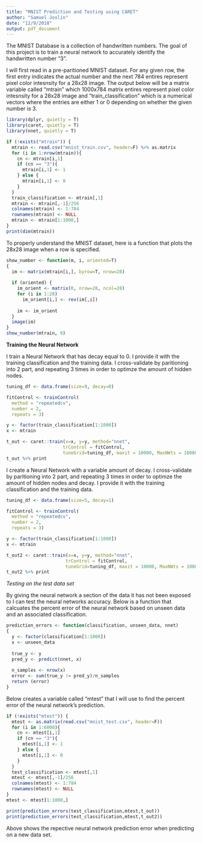 ```yaml
---
title: "MNIST Prediction and Testing using CARET"
author: "Samuel Joslin"
date: "12/9/2018"
output: pdf_document
---
```


The MNIST Database is a collection of handwritten numbers. The goal of this project is to train a neural network to accurately identify the handwritten number "3". 

I will first read in a pre-paritioned MNIST dataset. For any given row, the first entry indicates the actual number and the next 784 entires represent pixel color intesnsity for a 28x28 image. The output below will be a matrix variable called "mtrain" which 1000x784 matrix entires represent pixel color intesnsity for a 28x28 image and "train_classification" which is a numerical vectors where the entries are either 1 or 0 depending on whether the given number is 3. 


```r
library(dplyr, quietly = T)
library(caret, quietly = T)
library(nnet, quietly = T)

if (!exists("mtrain")) {
  mtrain <- read.csv("mnist_train.csv", header=F) %>% as.matrix
  for (i in 1:nrow(mtrain)){
    cn <- mtrain[i,1]
    if (cn == "3"){
      mtrain[i,1] <- 1
    } else {
      mtrain[i,1] <- 0
    }
  }
  train_classification <- mtrain[,1]
  mtrain <- mtrain[,-1]/256
  colnames(mtrain) <- 1:784
  rownames(mtrain) <- NULL
  mtrain <- mtrain[1:1000,]
}
print(dim(mtrain))
```



To properly understand the MNIST dataset, here is a function that plots the 28x28 image when a row is specified.


```r
show_number <- function(m, i, oriented=T)
{
  im <- matrix(mtrain[i,], byrow=T, nrow=28)
  
  if (oriented) {
    im_orient <- matrix(0, nrow=28, ncol=28)
    for (i in 1:28)
      im_orient[i,] <- rev(im[,i])
    
    im <- im_orient
  }
  image(im)
}
show_number(mtrain, 8)
```

**Training the Neural Network**

I train a Neural Network that has decay equal to 0. I provide it with the training classification and the training data. I cross-validate by paritioning into 2 part, and repeating 3 times in order to optimze the amount of hidden nodes.

```r
tuning_df <- data.frame(size=9, decay=0)

fitControl <- trainControl(
  method = "repeatedcv",
  number = 2, 
  repeats = 3)

y <- factor(train_classification[1:1000])
x <- mtrain

t_out <- caret::train(x=x, y=y, method="nnet",
                     trControl = fitControl,
                     tuneGrid=tuning_df, maxit = 10000, MaxNWts = 10000, trace = F) 
t_out %>% print
```


I create a Neural Network with a variable amount of decay. I cross-validate by paritioning into 2 part, and repeating 3 times in order to optimze the amount of hidden nodes and decay. I provide it with the training classification and the training data.

```r
tuning_df <- data.frame(size=5, decay=1)

fitControl <- trainControl(
  method = "repeatedcv",
  number = 2, 
  repeats = 3)

y <- factor(train_classification[1:1000])
x <- mtrain

t_out2 <- caret::train(x=x, y=y, method="nnet",
                      trControl = fitControl,
                      tuneGrid=tuning_df, maxit = 10000, MaxNWts = 10000, trace = F)
t_out2 %>% print
```

*Testing on the test data set*

By giving the neural network a section of the data it has not been exposed to I can test the neural networks accuracy. Below is a function that calcuates the percent error of the neural network based on unseen data and an associated classification. 

```r
prediction_errors <- function(classification, unseen_data, nnet)
{
  y <- factor(classification[1:1000])
  x <- unseen_data
  
  true_y <- y
  pred_y <- predict(nnet, x)
  
  n_samples <- nrow(x)
  error <- sum(true_y != pred_y)/n_samples
  return (error)
}
```


Below creates a variable called "mtest" that I will use to find the percent error of the neural network's prediction.


```r
if (!exists("mtest")) {
  mtest <- as.matrix(read.csv("mnist_test.csv", header=F))
  for (i in 1:6000){
    cn <- mtest[i,1]
    if (cn == "3"){
      mtest[i,1] <- 1
    } else {
      mtest[i,1] <- 0
    }
  }
  test_classification <- mtest[,1]
  mtest <- mtest[,-1]/256 
  colnames(mtest) <- 1:784
  rownames(mtest) <- NULL
}
mtest <- mtest[1:1000,]

print(prediction_errors(test_classification,mtest,t_out))
print(prediction_errors(test_classification,mtest,t_out2))
```


Above shows the repective neural network prediction error when predicting on a new data set. 